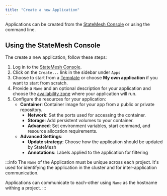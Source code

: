 ```yaml
---
title: "Create a new Application"
---
```

Applications can be created from the [StateMesh Console](https://console.cloud.statemesh.net) or using the command line.

## Using the StateMesh Console
The create a new application, follow these steps:

1. Log in to the [StateMesh Console](https://console.cloud.statemesh.net).
2. Click on the `Create...` link in the sidebar under `Apps`
3. Choose to start from a [Template](./marketplace) or choose **My own application** if you want to start from scratch.
4. Provide a `Name` and an optional description for your application and choose the [availability zone](../architecture/global) where your application will run.
5. Configure the resources for your application:
   - **Container**: Container image for your app from a public or private repository.
     - **Network**: Set the ports used for accessing the container.
     - **Storage**: Add persistent volumes to your container.
     - **Advanced**: Set environment variables, start command, and resource allocation requirements.
   - **Advanced Settings**:
     - **Update strategy**: Choose how the application should be updated by StateMesh
     - **Annotations**: Labels applied to the application for filtering

:::info
The `Name` of the Application must be unique across each project. It's used for identifying the application in the cluster and for inter-application communication.

Applications can communicate to each-other using `Name` as the hostname withing a project.
:::

